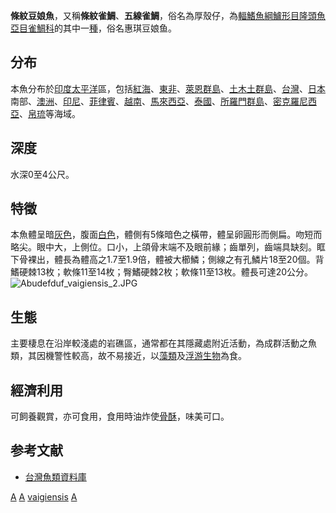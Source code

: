 {{Speciesbox 
| genus = Abudefduf
| species = vaigiensis
| image = Abudefduf vaigiensis 1.jpg
| status = NE
| status_system = iucn3.1
| authority = Quoy & Gaimard, 1825
| synonyms = *''Glyphisodon rahti''<br /><small>Cuvier, 1830</small>
*''Chaetodon tyrwhitti''<br /><small>Bennett, 1830</small>
*''Abudefduf vaigensis''<br /><small>Quoy & Gaimard, 1825</small>
*''Abudefduf caudobimaculatus''<br /><small>Okada & Ikeda, 1939</small>
*''Glyphisodon vaigiensis''<br /><small>Quoy & Gaimard, 1825</small>
*''Glyphisodon quadrifasciatus''<br /><small>Bleeker, 1847</small>
*''Abudefduf quinquelineatus''<br /><small>Von Bonde, 1934</small>
}}

'''條紋豆娘魚'''，又稱'''條紋雀鯛'''、'''五線雀鯛'''，俗名為厚殼仔，為[[輻鰭魚綱|輻鰭魚綱]][[鱸形目|鱸形目]][[隆頭魚亞目|隆頭魚亞目]][[雀鯛科|雀鯛科]]的其中一[[種|種]]，俗名惠琪豆娘鱼。

==分布==
本魚分布於[[印度|印度]][[太平洋|太平洋]]區，包括[[紅海|紅海]]、[[東非|東非]]、[[萊恩群島|萊恩群島]]、[[土木土群島|土木土群島]]、[[台灣|台灣]]、[[日本|日本]]南部、[[澳洲|澳洲]]、[[印尼|印尼]]、[[菲律賓|菲律賓]]、[[越南|越南]]、[[馬來西亞|馬來西亞]]、[[泰國|泰國]]、[[所羅門群島|所羅門群島]]、[[密克羅尼西亞|密克羅尼西亞]]、[[帛琉|帛琉]]等海域。

==深度==
水深0至4公尺。

==特徵==
本魚體呈暗[[灰色|灰色]]，腹面[[白色|白色]]，體側有5條暗色之橫帶，體呈卵圓形而側扁。吻短而略尖。眼中大，上側位。口小，上頜骨末端不及眼前緣；齒單列，齒端具缺刻。眶下骨裸出，體長為體高之1.7至1.9倍，體被大櫛鱗；側線之有孔鱗片18至20個。背鰭硬棘13枚；軟條11至14枚；臀鰭硬棘2枚；軟條11至13枚。體長可達20公分。
[[Image:Abudefduf_vaigiensis_2.JPG|left]]

==生態==
主要棲息在沿岸較淺處的岩礁區，通常都在其隱藏處附近活動，為成群活動之魚類，其因機警性較高，故不易接近，以[[藻類|藻類]]及[[浮游生物|浮游生物]]為食。

==經濟利用==
可飼養觀賞，亦可食用，食用時油炸使[[骨酥|骨酥]]，味美可口。

==参考文献==
*[http://fishdb.sinica.edu.tw/ 台灣魚類資料庫] {{Wayback|url=http://fishdb.sinica.edu.tw/ |date=20080410000437 }}
{{Taxonbar|from=Q2217479}}
{{Wikispecies|Abudefduf vaigiensis}}

[[Category:食用鱼|A]]
[[Category:觀賞魚|A]]
[[Category:豆娘魚屬|vaigiensis]]
[[Category:1825年描述的鱼类|A]]